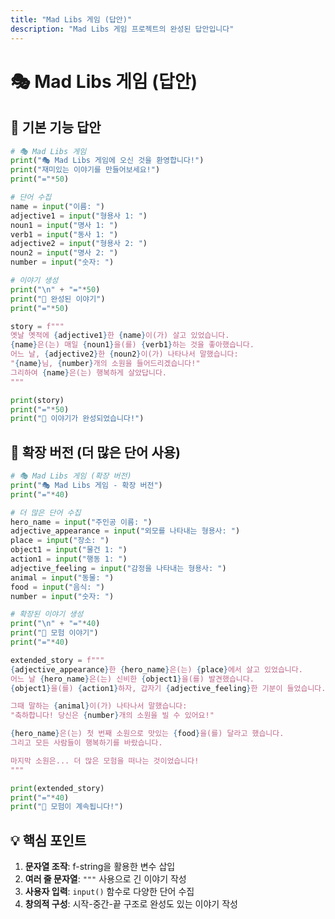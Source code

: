 ```yaml
---
title: "Mad Libs 게임 (답안)"
description: "Mad Libs 게임 프로젝트의 완성된 답안입니다"
---
```


# 🎭 Mad Libs 게임 (답안)

## 🚀 기본 기능 답안

```python
# 🎭 Mad Libs 게임
print("🎭 Mad Libs 게임에 오신 것을 환영합니다!")
print("재미있는 이야기를 만들어보세요!")
print("="*50)

# 단어 수집
name = input("이름: ")
adjective1 = input("형용사 1: ")
noun1 = input("명사 1: ")
verb1 = input("동사 1: ")
adjective2 = input("형용사 2: ")
noun2 = input("명사 2: ")
number = input("숫자: ")

# 이야기 생성
print("\n" + "="*50)
print("🎪 완성된 이야기")
print("="*50)

story = f"""
옛날 옛적에 {adjective1}한 {name}이(가) 살고 있었습니다.
{name}은(는) 매일 {noun1}을(를) {verb1}하는 것을 좋아했습니다.
어느 날, {adjective2}한 {noun2}이(가) 나타나서 말했습니다:
"{name}님, {number}개의 소원을 들어드리겠습니다!"
그리하여 {name}은(는) 행복하게 살았답니다.
"""

print(story)
print("="*50)
print("🎉 이야기가 완성되었습니다!")
```

## 🎨 확장 버전 (더 많은 단어 사용)

```python
# 🎭 Mad Libs 게임 (확장 버전)
print("🎭 Mad Libs 게임 - 확장 버전")
print("="*40)

# 더 많은 단어 수집
hero_name = input("주인공 이름: ")
adjective_appearance = input("외모를 나타내는 형용사: ")
place = input("장소: ")
object1 = input("물건 1: ")
action1 = input("행동 1: ")
adjective_feeling = input("감정을 나타내는 형용사: ")
animal = input("동물: ")
food = input("음식: ")
number = input("숫자: ")

# 확장된 이야기 생성
print("\n" + "="*40)
print("📖 모험 이야기")
print("="*40)

extended_story = f"""
{adjective_appearance}한 {hero_name}은(는) {place}에서 살고 있었습니다.
어느 날 {hero_name}은(는) 신비한 {object1}을(를) 발견했습니다.
{object1}을(를) {action1}하자, 갑자기 {adjective_feeling}한 기분이 들었습니다.

그때 말하는 {animal}이(가) 나타나서 말했습니다:
"축하합니다! 당신은 {number}개의 소원을 빌 수 있어요!"

{hero_name}은(는) 첫 번째 소원으로 맛있는 {food}을(를) 달라고 했습니다.
그리고 모든 사람들이 행복하기를 바랐습니다.

마지막 소원은... 더 많은 모험을 떠나는 것이었습니다!
"""

print(extended_story)
print("="*40)
print("🌟 모험이 계속됩니다!")
```

## 💡 핵심 포인트

1. **문자열 조작**: f-string을 활용한 변수 삽입
2. **여러 줄 문자열**: `"""` 사용으로 긴 이야기 작성
3. **사용자 입력**: `input()` 함수로 다양한 단어 수집
4. **창의적 구성**: 시작-중간-끝 구조로 완성도 있는 이야기 작성
